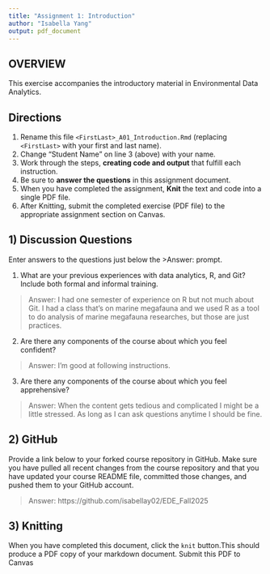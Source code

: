 ```yaml
---
title: "Assignment 1: Introduction"
author: "Isabella Yang"
output: pdf_document
---
```


## OVERVIEW

This exercise accompanies the introductory material in Environmental Data Analytics. 

## Directions
1.  Rename this file `<FirstLast>_A01_Introduction.Rmd` (replacing `<FirstLast>` with your first and last name).
2.  Change "Student Name" on line 3 (above) with your name.
3.  Work through the steps, **creating code and output** that fulfill each instruction.
4.  Be sure to **answer the questions** in this assignment document.
5.  When you have completed the assignment, **Knit** the text and code into a single PDF file.
6.  After Knitting, submit the completed exercise (PDF file) to the appropriate assignment section on Canvas.


## 1) Discussion Questions
Enter answers to the questions just below the >Answer: prompt.

1. What are your previous experiences with data analytics, R, and Git? Include both formal and informal training.

> Answer: I had one semester of experience on R but not much about Git. I had a class that's on marine megafauna and we used R as a tool to do analysis of marine megafauna researches, but those are just practices. 

2. Are there any components of the course about which you feel confident?

> Answer: I'm good at following instructions. 

3. Are there any components of the course about which you feel apprehensive?

> Answer: When the content gets tedious and complicated I might be a little stressed. As long as I can ask questions anytime I should be fine.


## 2) GitHub

Provide a link below to your forked course repository in GitHub. Make sure you have pulled all recent changes from the course repository and that you have updated your course README file, committed those changes, and pushed them to your GitHub account. 

> Answer: https://github.com/isabellay02/EDE_Fall2025

## 3) Knitting
When you have completed this document, click the `knit` button.This should produce a PDF copy of your markdown document. Submit this PDF to Canvas 
